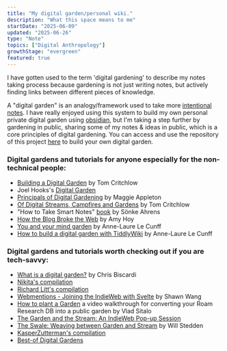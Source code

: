 ```yaml
---
title: "My digital garden/personal wiki."
description: "What this space means to me"
startDate: "2025-06-09"
updated: "2025-06-26"
type: "Note"
topics: ["Digital Anthropology"]
growthStage: "evergreen"
featured: true
---
```



I have gotten used to the term 'digital gardening' to describe my notes taking 
process because gardening is not just writing notes, but actively 
finding links between different pieces of knowledge. 

A "digital garden" is an analogy/framework used to take more [intentional notes](https://taking-notes-six.vercel.app/).
I have really enjoyed using this system to build my own personal private digital garden using [obsidian](/notes/obsidian-tool), but I'm taking a step further by gardening in public, sharing some of my notes & ideas in public, 
which is a core principles of digital gardening. 
You can access and use the repository of this project [here](https://github.com/Kittelsaa/my-digital-garden) to build your own digital garden.

<RemoteImage
  src="https://res.cloudinary.com/djjc0kf4h/image/upload/v1751404808/dg_lj3fsn.jpg"
  alt="A fork in the road - Abstract aerial landscape Framed by Eve Izzett"
  width="880px"
/>

### Digital gardens and tutorials for anyone especially for the non-technical people:

- [Building a Digital Garden](https://tomcritchlow.com/2019/02/17/building-digital-garden/) by Tom Critchlow
- Joel Hooks's [Digital Garden](https://joelhooks.com/digital-garden)
- [Principals of Digital Gardening](https://maggieappleton.com/garden-history) by Maggie Appleton
- [Of Digital Streams, Campfires and Gardens](https://tomcritchlow.com/2018/10/10/of-gardens-and-wikis/) by Tom Critchlow
- "How to Take Smart Notes" [book](https://www.librarything.com/work/21425376/t/How-to-Take-Smart-Notes-One-Simple-Technique-to-Boost-Writing-Learning-and-Thinking%E2%80%94for-Students-Academics-and-Nonfiction-Book-Writers) by Sönke Ahrens 
- [How the Blog Broke the Web](https://stackingthebricks.com/how-blogs-broke-the-web/) by Amy Hoy
- [You and your mind garden](https://nesslabs.com/mind-garden) by Anne-Laure Le Cunff
- [How to build a digital garden with TiddlyWiki](https://nesslabs.com/digital-garden-tiddlywiki) by Anne-Laure Le Cunff


### Digital gardens and tutorials worth checking out if you are tech-savvy:

- [What is a digital garden?](https://www.christopherbiscardi.com/garden) by Chris Biscardi
- [Nikita's compilation](https://wiki.nikiv.dev/other/wiki-workflow#similar-wikis-i-liked) 
- [Richard Litt's compilation](https://github.com/RichardLitt/meta-knowledge) 
- [Webmentions - Joining the IndieWeb with Svelte](https://www.swyx.io/writing/clientside-webmentions) by Shawn Wang
- [How to plant a Garden](https://www.loom.com/share/05ac911308554668a6b35fd2b321d3d9) a video walkthrough for converting your Roam Research DB into a public garden by Vlad Sitalo 
- [The Garden and the Stream: An IndieWeb Pop-up Session](https://indieweb.org/2020/Pop-ups/GardenAndStream) 
- [The Swale: Weaving between Garden and Stream](https://bonkerfield.org/2020/05/swale-garden-stream/) by Will Stedden
- [KasperZutterman's compilation](https://github.com/KasperZutterman/Second-Brain) 
- [Best-of Digital Gardens](https://github.com/lyz-code/best-of-digital-gardens) 
